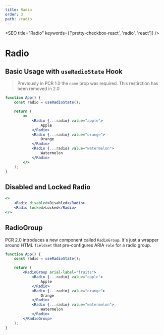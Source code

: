 ```yaml
---
title: Radio
order: 3
path: /radio
---
```



<SEO title="Radio" keywords={['pretty-checkbox-react', 'radio', 'react']} />

# Radio

## Basic Usage with `useRadioState` Hook

> Previously in PCR 1.0 the `name` prop was required. This restirction has been removed in 2.0

```jsx live
function App() {
    const radio = useRadioState();

    return (
        <>
            <Radio {...radio} value="apple">
                Apple
            </Radio>
            <Radio {...radio} value="orange">
                Orange
            </Radio>
            <Radio {...radio} value="watermelon">
                Watermelon
            </Radio>
        </>
    );
}
```

## Disabled and Locked Radio

```jsx live
<>
    <Radio disabled>Disabled</Radio>
    <Radio locked>Locked</Radio>
</>
```

## RadioGroup

PCR 2.0 introduces a new component called `RadioGroup`.
It's just a wrapper around HTML `fieldset` that pre-configures ARIA `role` for a radio group.

```jsx live
function App() {
    const radio = useRadioState();

    return (
        <RadioGroup arial-label="fruits">
            <Radio {...radio} value="apple">
                Apple
            </Radio>
            <Radio {...radio} value="orange">
                Orange
            </Radio>
            <Radio {...radio} value="watermelon">
                Watermelon
            </Radio>
        </RadioGroup>
    );
}
```
